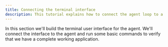 ```yaml
---
title: Connecting the terminal interface
description: This tutorial explains how to connect the agent loop to a terminal interface.
---
```


In this section we'll build the terminal user interface for the agent. We'll
connect the interface to the agent and run some basic commands to verify
that we have a complete working application.

